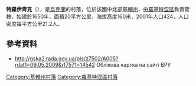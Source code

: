 {{coord|49|39|37|N|30|20|52|E|scale:30000|display=title}}

'''特羅伊齊克'''（{{lang-uk|Троїцьке}}），是[[烏克蘭|烏克蘭]]的村落，位於該國中北部[[基輔州|基輔州]]，由[[羅基特涅區|羅基特涅區]]負責管轄，始建於1650年，面積20平方公里，海拔高度160米，2001年人口424，人口密度每平方公里21.2人。

==參考資料==
* http://gska2.rada.gov.ua/pls/z7502/A005?rdat1=09.05.2009&rf7571=14542{{dead link|date=2018年3月 |bot=InternetArchiveBot |fix-attempted=yes }} Облікова картка на сайті ВРУ

{{DEFAULTSORT:Довгалівське}}
[[Category:基輔州村落|Category:基輔州村落]]
[[Category:羅基特涅區村落|Category:羅基特涅區村落]]


{{Kiev-geo-stub}}